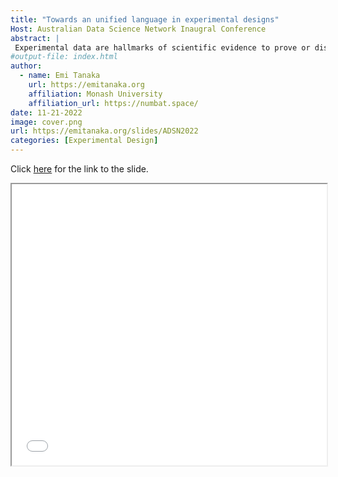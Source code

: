 ```yaml
---
title: "Towards an unified language in experimental designs"
Host: Australian Data Science Network Inaugral Conference 
abstract: |
 Experimental data are hallmarks of scientific evidence to prove or disprove theories or hypotheses. Multiple people with different expertise are typically involved in planning and executing experiments but rarely is the communication easy or seamless, especially across people from different domains, yet we predicate on the assumption that misapprehensions will be somehow sorted out. This assumption leaves the success of an experiment at the mercy of the interpersonal communication skills of people involved. Rather than leaving the success of an experiment to serendipity, I propose a novel framework to robustify the workflow of the construction of experimental designs that encourages users to deliberate on understanding the experimental structure. This framework, called "the grammar of experimental designs", considers an object oriented system to encapsulate the experimental structure in a cognitive programming approach. I demonstrate this approach using the R packages, edibble and deggust. 
#output-file: index.html
author:
  - name: Emi Tanaka
    url: https://emitanaka.org
    affiliation: Monash University
    affiliation_url: https://numbat.space/
date: 11-21-2022
image: cover.png
url: https://emitanaka.org/slides/ADSN2022
categories: [Experimental Design]
---
```




Click [here](`r rmarkdown::metadata$url`) for the link to the slide. 

<iframe src="`r rmarkdown::metadata$url`" width="100%" height="450px"></iframe>
